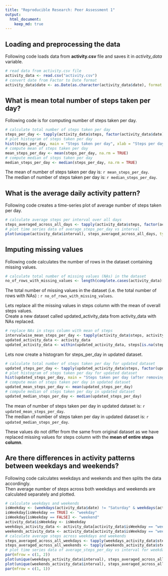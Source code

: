 ```yaml
---
title: "Reproducible Research: Peer Assessment 1"
output: 
  html_document:
    keep_md: true
---
```



## Loading and preprocessing the data

Following code loads data from **activity.csv** file and saves it in *activity_data* variable.

```r
# read data from activity.csv file
activity_data <- read.csv("activity.csv")
# convert date from Factor to Date format
activity_data$date <- as.Date(as.character(activity_data$date), format = "%Y-%m-%d")
```

## What is mean total number of steps taken per day?

Following code is for computing number of steps taken per day.

```r
# calculate total number of steps taken per day
steps_per_day <- tapply(activity_data$steps, factor(activity_data$date), FUN = mean)
# plot histogram of steps taken per day
hist(steps_per_day, main = "Steps taken per day", xlab = "Steps per day")
# compute mean of steps taken per day
mean_steps_per_day <- mean(steps_per_day, na.rm = TRUE)
# compute median of steps taken per day
median_steps_per_day <- median(steps_per_day, na.rm = TRUE)
```

The mean of number of steps taken per day is: `r mean_steps_per_day`.  
The median of number of steps taken per day is: `r median_steps_per_day`.

## What is the average daily activity pattern?

Following code creates a time-series plot of average number of steps taken per day.

```r
# calculate average steps per interval over all days
steps_averaged_across_all_days <- tapply(activity_data$steps, factor(activity_data$interval), function(x) mean(x, na.rm = TRUE))
# plot time series data of average_steps_per_day vs interval
plot(unique(activity_data$interval), steps_averaged_across_all_days, type = "l", main = "Steps per day vs Intervals", xlab = "Time Intervals", ylab = "Average No. of steps (across all days)")
```


## Imputing missing values

Following code calculates the number of rows in the dataset containing missing values.

```r
# calculate total number of missing values (NAs) in the dataset
no_of_rows_with_missing_values <- length(complete.cases(activity_data)[complete.cases(activity_data) == FALSE])
```

The total number of missing values in the dataset (i.e. the total number of rows with NAs) : `r no_of_rows_with_missing_values`.  

Lets replace all the missing values in steps column with the mean of overall steps values.  
Create a new dataset called updated_activity_data from activity_data with NAs replaced.

```r
# replace NAs in steps column with mean of steps
intervalwise_mean_steps_per_day <- tapply(activity_data$steps, activity_data$interval, function(x) mean(x, na.rm = TRUE))
updated_activity_data <- activity_data
updated_activity_data <- within(updated_activity_data, steps[is.na(steps)] <- intervalwise_mean_steps_per_day[as.character(interval[is.na(steps)])])
```

Lets now create a histogram for steps_per_day in updated dataset.  
```r
# calculate total number of steps taken per day for updated dataset
updated_steps_per_day <- tapply(updated_activity_data$steps, factor(updated_activity_data$date), FUN = mean)
# plot histogram of steps taken per day for updated dataset
hist(updated_steps_per_day, main = "Steps taken per day (after removing NAs)", xlab = "Steps per day")
# compute mean of steps taken per day in updated dataset
updated_mean_steps_per_day <- mean(updated_steps_per_day)
# compute median of steps taken per day in updated dataset
updated_median_steps_per_day <- median(updated_steps_per_day)
```

The mean of number of steps taken per day in updated dataset is: `r updated_mean_steps_per_day`.  
The median of number of steps taken per day in updated dataset is: `r updated_median_steps_per_day`.

These values do not differ from the same from original dataset as we have replaced missing values for steps column with the **mean of entire steps column**.  

## Are there differences in activity patterns between weekdays and weekends?

Following code calculates weekdays and weekends and then splits the data accordingly.  
Then average number of steps across both weekdays and weekends are calculated separately and plotted.

```r
# calculate weekdays and weekends
isWeekday <- (weekdays(activity_data$date) != "Saturday" & weekdays(activity_data$date) != "Sunday")
isWeekday[isWeekday == TRUE] <- "weekday"
isWeekday[isWeekday == FALSE] <- "weekend"
activity_data$isWeekday <- isWeekday
weekdays_activity_data <- activity_data[activity_data$isWeekday == "weekday", ]
weekends_activity_data <- activity_data[activity_data$isWeekday == "weekend", ]
# calculate average steps across weekdays and weekends
steps_averaged_across_all_weekdays <- tapply(weekdays_activity_data$steps, factor(weekdays_activity_data$interval), function(x) mean(x, na.rm = TRUE))
steps_averaged_across_all_weekends <- tapply(weekends_activity_data$steps, factor(weekends_activity_data$interval), function(x) mean(x, na.rm = TRUE))
# plot time series data of average_steps_per_day vs interval for weekdays and weekends
par(mfrow = c(1, 2))
plot(unique(weekdays_activity_data$interval), steps_averaged_across_all_weekdays, type = "l", xlab = "Time Interval", ylab = "Average steps taken across all weekdays", main = "on Weekdays")
plot(unique(weekends_activity_data$interval), steps_averaged_across_all_weekends, type = "l", xlab = "Time Interval", ylab = "Average steps taken across all weekends", main = "on Weekends")
par(mfrow = c(1, 1))
```
